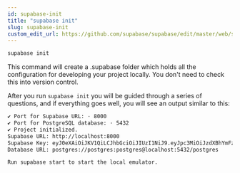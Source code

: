 ```yaml
---
id: supabase-init
title: "supabase init"
slug: supabase-init
custom_edit_url: https://github.com/supabase/supabase/edit/master/web/spec/cli.yml
---
```


```bash
supabase init
```

This command will create a .supabase folder which holds all the configuration for developing your project locally. You don't need to check this into version control.

After you run `supabase init` you will be guided through a series of questions, and if everything goes well, you will see an output similar to this:

```txt
✔ Port for Supabase URL: · 8000
✔ Port for PostgreSQL database: · 5432
✔ Project initialized.
Supabase URL: http://localhost:8000
Supabase Key: eyJ0eXAiOiJKV1QiLCJhbGciOiJIUzI1NiJ9.eyJpc3MiOiJzdXBhYmFzZSIsImlhdCI6MTYwMzk2ODgzNCwiZXhwIjoyNTUwNjUzNjM0LCJhdWQiOiIiLCJzdWIiOiIiLCJSb2xlIjoicG9zdGdyZXMifQ.magCcozTMKNrl76Tj2dsM7XTl_YH0v0ilajzAvIlw3U
Database URL: postgres://postgres:postgres@localhost:5432/postgres

Run supabase start to start the local emulator.
```
